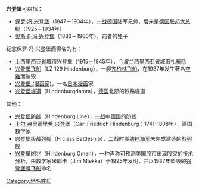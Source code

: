 '''兴登堡'''可以指：
* [[保罗·冯·兴登堡|保罗·冯·兴登堡]]（1847－1934年），[[一战|一战]][[德国|德国]]陆军元帅，后来是[[联邦大总统|德国联邦大总统]]（1925－1934年）
* [[奥斯卡·冯·兴登堡|奥斯卡·冯·兴登堡]]（1883－1960年），前者的独子

纪念保罗·冯·兴登堡而得名的有：
* [[上西里西亚省|上西里西亚省]]城市兴登堡（1915－1945年），今[[波兰|波兰]][[西里西亚省|西里西亚省]]城市[[扎布热|扎布热]]
* [[興登堡號飛船|兴登堡飞船]]（LZ 129 Hindenburg），一艘[[齐柏林飞船|齐柏林飞船]]，在1937年发生著名[[空难|空难]]而坠毁
* [[兴登堡_(漫画家)|兴登堡 (漫画家)]]，一名[[日本|日本]][[漫画|漫画]]家
* [[兴登堡堤道|兴登堡堤道]]（Hindenburgdamm），[[德国|德国]]北部的铁路堤道

其他：
* [[兴登堡防线|兴登堡防线]]（Hindenburg Line），[[一战|一战]]中[[德国|德国]]的防线
* [[卡尔·弗里德里希·兴登堡|卡尔·弗里德里希·兴登堡]]（Carl Friedrich Hindenburg；1741-1808年），德国数学家
* [[兴登堡级战列舰|兴登堡级战列舰]]（H class Battleship），[[二战|二战]]时期[[纳粹海军|纳粹海军]]未完成建造的[[战列舰|战列舰]]
* [[兴登堡凶兆|兴登堡凶兆]]（Hindenburg Omen），一种声称可预测美国股市出现股灾的技术分析，由数学家米耶卡（Jim Miekka）于1995年发明，并以1937年坠毁的[[兴登堡号飞船|兴登堡号飞船]]命名
{{disambig|X|Cat=三字译名消歧义}}

[[Category:地名姓氏|Category:地名姓氏]]